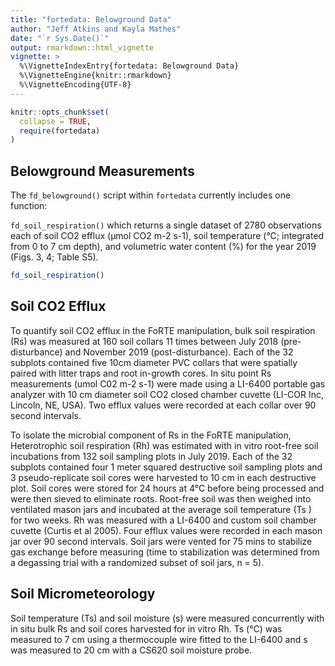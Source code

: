 ```yaml
---
title: "fortedata: Belowground Data"
author: "Jeff Atkins and Kayla Mathes"
date: "`r Sys.Date()`"
output: rmarkdown::html_vignette
vignette: >
  %\VignetteIndexEntry{fortedata: Belowground Data}
  %\VignetteEngine{knitr::rmarkdown}
  %\VignetteEncoding{UTF-8}
---
```


```r
knitr::opts_chunk$set(
  collapse = TRUE,
  require(fortedata)
)
```

## Belowground Measurements
The `fd_belowground()` script within `fortedata` currently includes one function:

`fd_soil_respiration()` which returns a single dataset of 2780 observations each of soil CO2 efflux (μmol CO2 m-2 s-1), soil temperature (°C; integrated from 0 to 7 cm depth), and volumetric water content (%) for the year 2019 (Figs. 3, 4; Table S5).

```r
fd_soil_respiration()
```
## Soil CO2 Efflux
  
  To quantify soil CO2 efflux in the FoRTE manipulation, bulk soil respiration (Rs) was measured at 160 soil collars 11 times between July  2018 (pre-disturbance) and November 2019 (post-disturbance). Each of the 32 subplots contained five 10cm diameter PVC collars that were spatially paired with litter traps and root in-growth cores. In situ point Rs measurements (umol C02 m-2 s-1) were made using a LI-6400 portable gas analyzer with 10 cm diameter soil CO2 closed chamber cuvette (LI-COR Inc, Lincoln, NE, USA). Two efflux values were recorded at each collar over 90 second intervals.
  
  To isolate the microbial component of Rs in the FoRTE manipulation, Heterotrophic soil respiration (Rh) was estimated with in vitro root-free soil incubations from 132 soil sampling plots in July 2019. Each of the 32 subplots contained four 1 meter squared destructive soil sampling plots and 3 pseudo-replicate soil cores were harvested to 10 cm in each destructive plot. Soil cores were stored for 24 hours at 4°C before being processed and were then sieved to eliminate roots. Root-free soil was then weighed into ventilated mason jars and incubated at the average soil temperature (Ts ) for two weeks. Rh was measured with a LI-6400 and custom soil chamber cuvette (Curtis et al 2005). Four efflux values were recorded in each mason jar over 90 second intervals. Soil jars were vented for 75 mins to stabilize gas exchange before measuring (time to stabilization was determined from a degassing trial with a randomized subset of soil jars, n = 5).
 
## Soil Micrometeorology

Soil temperature (Ts) and soil moisture (s) were measured concurrently with in situ bulk Rs and soil cores harvested for in vitro Rh. Ts (°C) was measured to 7 cm using a thermocouple wire fitted to the LI-6400 and s was measured to 20 cm with a CS620 soil moisture probe.


